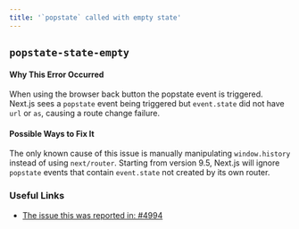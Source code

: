 ```yaml
---
title: '`popstate` called with empty state'
---
```


## `popstate-state-empty`

#### Why This Error Occurred

When using the browser back button the popstate event is triggered. Next.js sees a
`popstate` event being triggered but `event.state` did not have `url` or `as`, causing a route change failure.

#### Possible Ways to Fix It

The only known cause of this issue is manually manipulating `window.history` instead of using `next/router`. Starting from version 9.5, Next.js will ignore `popstate` events that contain `event.state` not created by its own router.

### Useful Links

- [The issue this was reported in: #4994](https://github.com/vercel/next.js/issues/4994)
